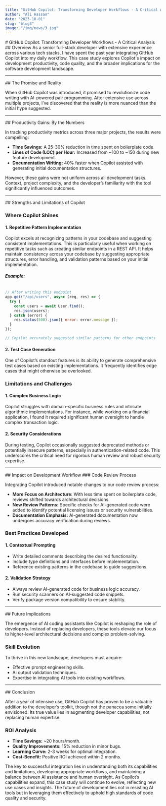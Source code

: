 ---
title: "GitHub Copilot: Transforming Developer Workflows - A Critical Analysis"
author: "Ali Hassan"
date: "2023-10-01"
slug: "blog3"
image: "/img/news/3.jpg"
---

<div className='wrapper'>
# GitHub Copilot: Transforming Developer Workflows - A Critical Analysis
## Overview
As a senior full-stack developer with extensive experience across various tech stacks, I have spent the past year integrating GitHub Copilot into my daily workflow. This case study explores Copilot's impact on development productivity, code quality, and the broader implications for the software development landscape.

</div>

---

<div className='wrapper'>
## The Promise and Reality

When GitHub Copilot was introduced, it promised to revolutionize code writing with AI-powered pair programming. After extensive use across multiple projects, I’ve discovered that the reality is more nuanced than the initial hype suggested.

</div>

---

<div className='wrapper'>
## Productivity Gains: By the Numbers

In tracking productivity metrics across three major projects, the results were compelling:

- **Time Savings:** A 25-30% reduction in time spent on boilerplate code.
- **Lines of Code (LOC) per Hour:** Increased from ~100 to ~150 during new feature development.
- **Documentation Writing:** 40% faster when Copilot assisted with generating initial documentation structures.

However, these gains were not uniform across all development tasks. Context, project complexity, and the developer’s familiarity with the tool significantly influenced outcomes.

</div>

---

<div className='wrapper'>
## Strengths and Limitations of Copilot

### Where Copilot Shines

#### 1. Repetitive Pattern Implementation

Copilot excels at recognizing patterns in your codebase and suggesting consistent implementations. This is particularly useful when working on repetitive tasks such as creating similar endpoints in a REST API. It helps maintain consistency across your codebase by suggesting appropriate structures, error handling, and validation patterns based on your initial implementation.

##### Example:

```javascript

// After writing this endpoint
app.get("/api/users", async (req, res) => {
  try {
    const users = await User.find();
    res.json(users);
  } catch (error) {
    res.status(500).json({ error: error.message });
  }
});

// Copilot accurately suggested similar patterns for other endpoints
```

#### 2. Test Case Generation

One of Copilot’s standout features is its ability to generate comprehensive test cases based on existing implementations. It frequently identifies edge cases that might otherwise be overlooked.

### Limitations and Challenges

#### 1. Complex Business Logic

Copilot struggles with domain-specific business rules and intricate algorithmic implementations. For instance, while working on a financial application, I found it required significant human oversight to handle complex transaction logic.

#### 2. Security Considerations

During testing, Copilot occasionally suggested deprecated methods or potentially insecure patterns, especially in authentication-related code. This underscores the critical need for rigorous human review and robust security expertise.

</div>

---

<div className='wrapper'>
## Impact on Development Workflow
### Code Review Process

Integrating Copilot introduced notable changes to our code review process:

- **More Focus on Architecture:** With less time spent on boilerplate code, reviews shifted towards architectural decisions.
- **New Review Patterns:** Specific checks for AI-generated code were added to identify potential licensing issues or security vulnerabilities.
- **Documentation Emphasis:** AI-generated documentation now undergoes accuracy verification during reviews.

### Best Practices Developed

#### 1. Contextual Prompting

- Write detailed comments describing the desired functionality.
- Include type definitions and interfaces before implementation.
- Reference existing patterns in the codebase to guide suggestions.

#### 2. Validation Strategy

- Always review AI-generated code for business logic accuracy.
- Run security scanners on AI-suggested code snippets.
- Verify package version compatibility to ensure stability.

</div>

---

<div className='wrapper'>
## Future Implications

The emergence of AI coding assistants like Copilot is reshaping the role of developers. Instead of replacing developers, these tools elevate our focus to higher-level architectural decisions and complex problem-solving.

### Skill Evolution

To thrive in this new landscape, developers must acquire:

- Effective prompt engineering skills.
- AI output validation techniques.
- Expertise in integrating AI tools into existing workflows.

</div>

---

<div className='wrapper'>
## Conclusion

After a year of intensive use, GitHub Copilot has proven to be a valuable addition to the developer’s toolkit, though not the panacea some initially envisioned. Its true value lies in augmenting developer capabilities, not replacing human expertise.

### ROI Analysis

- **Time Savings:** ~20 hours/month.
- **Quality Improvements:** 15% reduction in minor bugs.
- **Learning Curve:** 2-3 weeks for optimal integration.
- **Cost-Benefit:** Positive ROI achieved within 2 months.

The key to successful integration lies in understanding both its capabilities and limitations, developing appropriate workflows, and maintaining a balance between AI assistance and human oversight. As Copilot’s capabilities expand, this case study will continue to evolve, reflecting new use cases and insights. The future of development lies not in resisting AI tools but in leveraging them effectively to uphold high standards of code quality and security.

</div>

